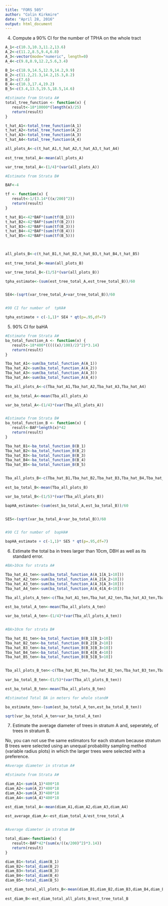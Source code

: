 ```yaml
---
title: "FORS 505"
author: "Colin Kirkmire"
date: "April 28, 2016"
output: html_document
---
```


(4) Compute a 90% CI for the number of TPHA on the whole tract
```r

A_1<-c(10.3,10.3,11.2,13.6)
A_2<-c(11.2,8.5,9.4,6.8)
A_3<-vector(mode="numeric", length=0)
A_4<-c(9.8,8.9,12.2,5.6,3.4)

B_1<-c(18.9,14.5,12.9,14.2,9.9)
B_2<-c(11.2,21.3,14.2,15.3,8.2)
B_3<-c(7.6)
B_4<-c(10.3,17.4,19.2)
B_5<-c(3.4,13.5,19.5,18.5,14.6)

```


```r
#Estimate from Strata A#
total_tree_function <- function(x) {
   result<-18*10000*(length(x)/25)
   return(result)
}

t_hat_A1<-total_tree_function(A_1)
t_hat_A2<-total_tree_function(A_2)
t_hat_A3<-total_tree_function(A_3)
t_hat_A4<-total_tree_function(A_4)

all_plots_A<-c(t_hat_A1,t_hat_A2,t_hat_A3,t_hat_A4)
  
est_tree_total_A<-mean(all_plots_A)

var_tree_total_A<-(1/4)*(var(all_plots_A))

```

```r
#Estimate from Strata B#

BAF<-4

tf <- function(x) {
   result<-1/(3.14*((x/200)^2))
   return(result)
}

t_hat_B1<-42*BAF*(sum(tf(B_1)))
t_hat_B2<-42*BAF*(sum(tf(B_2)))
t_hat_B3<-42*BAF*(sum(tf(B_3)))
t_hat_B4<-42*BAF*(sum(tf(B_4)))
t_hat_B5<-42*BAF*(sum(tf(B_5)))
    


all_plots_B<-c(t_hat_B1,t_hat_B2,t_hat_B3,t_hat_B4,t_hat_B5)
  
est_tree_total_B<-mean(all_plots_B)

var_tree_total_B<-(1/5)*(var(all_plots_B))

```


```r
tpha_estimate<-(sum(est_tree_total_A,est_tree_total_B))/60


SE4<-(sqrt(var_tree_total_A+var_tree_total_B))/60


#90 CI for number of  tpHA#

tpha_estimate + c(-1,1)* SE4 * qt(p=.95,df=7)

```

(5) 90% CI for baHA

```r
#Estimate from Strata A#
ba_total_function_A <- function(x) {
   result<-18*400*(((((x)/100)/2)^2)*3.14)
   return(result)
}

Tba_hat_A1<-sum(ba_total_function_A(A_1))
Tba_hat_A2<-sum(ba_total_function_A(A_2))
Tba_hat_A3<-sum(ba_total_function_A(A_3))
Tba_hat_A4<-sum(ba_total_function_A(A_4))

Tba_all_plots_A<-c(Tba_hat_A1,Tba_hat_A2,Tba_hat_A3,Tba_hat_A4)
  
est_ba_total_A<-mean(Tba_all_plots_A)

var_ba_total_A<-(1/4)*(var(Tba_all_plots_A))


#Estimate from Strata B#
ba_total_function_B <- function(x) {
   result<-BAF*length(x)*42
   return(result)
}

Tba_hat_B1<-ba_total_function_B(B_1)
Tba_hat_B2<-ba_total_function_B(B_2)
Tba_hat_B3<-ba_total_function_B(B_3)    
Tba_hat_B4<-ba_total_function_B(B_4)
Tba_hat_B5<-ba_total_function_B(B_5)


Tba_all_plots_B<-c(Tba_hat_B1,Tba_hat_B2,Tba_hat_B3,Tba_hat_B4,Tba_hat_B5)
  
est_ba_total_B<-mean(Tba_all_plots_B)

var_ba_total_B<-(1/5)*(var(Tba_all_plots_B))

```

```r
bapHA_estimate<-(sum(est_ba_total_A,est_ba_total_B))/60


SE5<-(sqrt(var_ba_total_A+var_ba_total_B))/60


#90 CI for number of  bapHA#

bapHA_estimate + c(-1,1)* SE5 * qt(p=.95,df=7)

```



(6) Estimate the total ba in trees larger than 10cm, DBH as well as its standard error.
```r
#BA>10cm for strata A#

Tba_hat_A1_ten<-sum(ba_total_function_A(A_1[A_1>10]))
Tba_hat_A2_ten<-sum(ba_total_function_A(A_2[A_2>10]))
Tba_hat_A3_ten<-sum(ba_total_function_A(A_3[A_3>10]))
Tba_hat_A4_ten<-sum(ba_total_function_A(A_4[A_4>10]))

Tba_all_plots_A_ten<-c(Tba_hat_A1_ten,Tba_hat_A2_ten,Tba_hat_A3_ten,Tba_hat_A4_ten)
  
est_ba_total_A_ten<-mean(Tba_all_plots_A_ten)

var_ba_total_A_ten<-(1/4)*(var(Tba_all_plots_A_ten))


#BA>10cm for strata B#

Tba_hat_B1_ten<-ba_total_function_B(B_1[B_1>10])
Tba_hat_B2_ten<-ba_total_function_B(B_2[B_2>10])
Tba_hat_B3_ten<-ba_total_function_B(B_3[B_3>10])    
Tba_hat_B4_ten<-ba_total_function_B(B_4[B_4>10])
Tba_hat_B5_ten<-ba_total_function_B(B_5[B_5>10])


Tba_all_plots_B_ten<-c(Tba_hat_B1_ten,Tba_hat_B2_ten,Tba_hat_B3_ten,Tba_hat_B4_ten,Tba_hat_B5_ten)
  
var_ba_total_B_ten<-(1/5)*(var(Tba_all_plots_B_ten))

est_ba_total_B_ten<-mean(Tba_all_plots_B_ten)

#Estimated Total BA in meters for whole stand#

ba_estimate_ten<-(sum(est_ba_total_A_ten,est_ba_total_B_ten))

sqrt(var_ba_total_A_ten+var_ba_total_A_ten)

```


(7) Estimate the average diameter of trees in stratum A and, seperately, of trees in stratum B.


No, you can not use the same estimators for each stratum because stratum B trees were selected using an unequal probability sampling method (variable radius plots) in which the larger trees were selected with a preference.

```r
#Average diameter in stratum A#

#Estimate from Strata A#

diam_A1<-sum(A_1)*400*18
diam_A2<-sum(A_2)*400*18
diam_A3<-sum(A_3)*400*18
diam_A4<-sum(A_4)*400*18

est_diam_total_A<-mean(diam_A1,diam_A2,diam_A3,diam_A4)
  
est_average_diam_A<-est_diam_total_A/est_tree_total_A


#Average diameter in stratum B#

total_diam<-function(x) {
   result<-BAF*42*(sum(x/((x/200)^2)*3.14))
   return(result)
}

diam_B1<-total_diam(B_1)
diam_B2<-total_diam(B_2)
diam_B3<-total_diam(B_3)    
diam_B4<-total_diam(B_4)
diam_B5<-total_diam(B_5)

est_diam_total_all_plots_B<-mean(diam_B1,diam_B2,diam_B3,diam_B4,diam_B5)
  
est_diam_B<-est_diam_total_all_plots_B/est_tree_total_B




```










